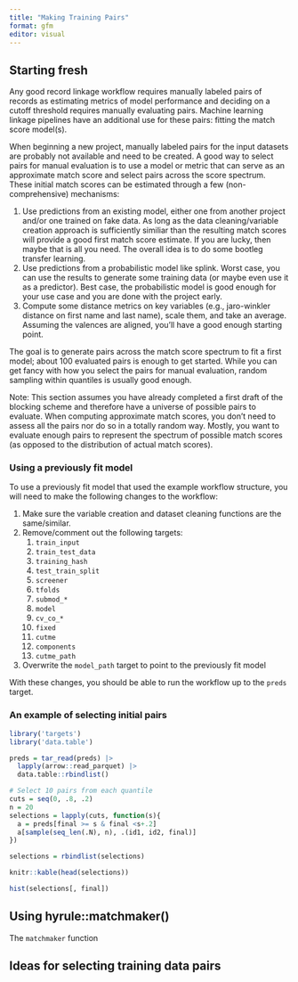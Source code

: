 ```yaml
---
title: "Making Training Pairs"
format: gfm
editor: visual
---
```


## Starting fresh

Any good record linkage workflow requires manually labeled pairs of records as estimating metrics of model performance and deciding on a cutoff threshold requires manually evaluating pairs. Machine learning linkage pipelines have an additional use for these pairs: fitting the match score model(s).

When beginning a new project, manually labeled pairs for the input datasets are probably not available and need to be created. A good way to select pairs for manual evaluation is to use a model or metric that can serve as an approximate match score and select pairs across the score spectrum. These initial match scores can be estimated through a few (non-comprehensive) mechanisms:

1.  Use predictions from an existing model, either one from another project and/or one trained on fake data. As long as the data cleaning/variable creation approach is sufficiently similiar than the resulting match scores will provide a good first match score estimate. If you are lucky, then maybe that is all you need. The overall idea is to do some bootleg transfer learning.
2.  Use predictions from a probabilistic model like splink. Worst case, you can use the results to generate some training data (or maybe even use it as a predictor). Best case, the probabilistic model is good enough for your use case and you are done with the project early.
3.  Compute some distance metrics on key variables (e.g., jaro-winkler distance on first name and last name), scale them, and take an average. Assuming the valences are aligned, you'll have a good enough starting point.

The goal is to generate pairs across the match score spectrum to fit a first model; about 100 evaluated pairs is enough to get started. While you can get fancy with how you select the pairs for manual evaluation, random sampling within quantiles is usually good enough.

Note: This section assumes you have already completed a first draft of the blocking scheme and therefore have a universe of possible pairs to evaluate. When computing approximate match scores, you don't need to assess all the pairs nor do so in a totally random way. Mostly, you want to evaluate enough pairs to represent the spectrum of possible match scores (as opposed to the distribution of actual match scores).

### Using a previously fit model

To use a previously fit model that used the example workflow structure, you will need to make the following changes to the workflow:

1.  Make sure the variable creation and dataset cleaning functions are the same/similar.
2.  Remove/comment out the following targets:
    1.  `train_input`
    2.  `train_test_data`
    3.  `training_hash`
    4.  `test_train_split`
    5.  `screener`
    6.  `tfolds`
    7.  `submod_*`
    8.  `model`
    9.  `cv_co_*`
    10. `fixed`
    11. `cutme`
    12. `components`
    13. `cutme_path`
3.  Overwrite the `model_path` target to point to the previously fit model

With these changes, you should be able to run the workflow up to the `preds` target.

### An example of selecting initial pairs

```r
library('targets')
library('data.table')

preds = tar_read(preds) |>
  lapply(arrow::read_parquet) |>
  data.table::rbindlist()

# Select 10 pairs from each quantile
cuts = seq(0, .8, .2)
n = 20
selections = lapply(cuts, function(s){
  a = preds[final >= s & final <s+.2]
  a[sample(seq_len(.N), n), .(id1, id2, final)]
})

selections = rbindlist(selections)

knitr::kable(head(selections))

hist(selections[, final])

```

## Using hyrule::matchmaker()

The `matchmaker` function

## Ideas for selecting training data pairs
